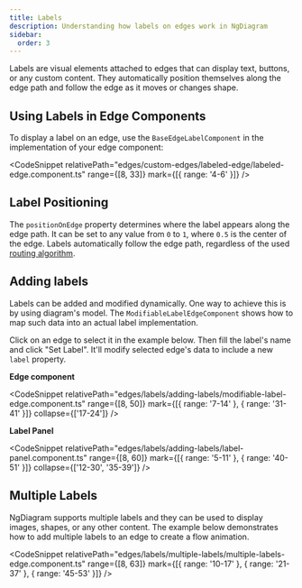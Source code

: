 ```yaml
---
title: Labels
description: Understanding how labels on edges work in NgDiagram
sidebar:
  order: 3
---
```



Labels are visual elements attached to edges that can display text, buttons, or any custom content. They automatically position themselves along the edge path and follow the edge as it moves or changes shape.

## Using Labels in Edge Components

To display a label on an edge, use the `BaseEdgeLabelComponent` in the implementation of your edge component:


<LabeledEdge />

<CodeSnippet
  relativePath="edges/custom-edges/labeled-edge/labeled-edge.component.ts"
  range={[8, 33]}
  mark={[{ range: '4-6' }]}
/>

## Label Positioning

The `positionOnEdge` property determines where the label appears along the edge path. It can be set to any value from `0` to `1`, where `0.5` is the center of the edge. Labels automatically follow the edge path, regardless of the used [routing algorithm](/internals/edges/routing).

## Adding labels

Labels can be added and modified dynamically. One way to achieve this is by using diagram's model. The `ModifiableLabelEdgeComponent` shows how to map such data into an actual label implementation.

Click on an edge to select it in the example below. Then fill the label's name and click "Set Label".
It'll modify selected edge's data to include a new `label` property.


<AddingLabels />

**Edge component**

<CodeSnippet
  relativePath="edges/labels/adding-labels/modifiable-label-edge.component.ts"
  range={[8, 50]}
  mark={[{ range: '7-14' }, { range: '31-41' }]}
  collapse={['17-24']}
/>

**Label Panel**

<CodeSnippet
  relativePath="edges/labels/adding-labels/label-panel.component.ts"
  range={[8, 60]}
  mark={[{ range: '5-11' }, { range: '40-51' }]}
  collapse={['12-30', '35-39']}
/>

## Multiple Labels

NgDiagram supports multiple labels and they can be used to display images, shapes, or any other content.
The example below demonstrates how to add multiple labels to an edge to create a flow animation.


<MultipleLabels />

<CodeSnippet
  relativePath="edges/labels/multiple-labels/multiple-labels-edge.component.ts"
  range={[8, 63]}
  mark={[{ range: '10-17' }, { range: '21-37' }, { range: '45-53' }]}
/>
